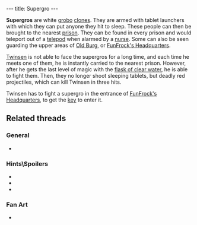 ---
title: Supergro
---

{{twinsunica import}}{{Infobox Enemy
 |image=Whiteclone.gif
 |race=grobo
 |gender=male
 |size=average
 |lba1=yes
 |lba2=
 |alignment=funfrock
 |occupation=
 |requires=Fire
 |melee=
 |ranged=yes
 |magic=
 |explosive=
 |range=Infinite
 |speed=Fast
 |damage=huge
 |rate=High
 |reaction=Moves backwards
 |recovery=Fast
}}

'''Supergros''' are white [[grobo]] [[clones]]. They are armed with tablet launchers with which they can put anyone they hit to sleep. These people can then be brought to the nearest [[prison]]. They can be found in every prison and would teleport out of a [[telepod]] when alarmed by a [[nurse]]. Some can also be seen guarding the upper areas of [[Old Burg]], or [[FunFrock's Headquarters]].

[[Twinsen]] is not able to face the supergros for a long time, and each time he meets one of them, he is instantly carried to the nearest prison. However, after he gets the last level of magic with the [[flask of clear water]], he is able to fight them. Then, they no longer shoot sleeping tablets, but deadly red projectiles, which can kill Twinsen in three hits.

Twinsen has to fight a supergro in the entrance of [[FunFrock's Headquarters]], to get the [[key]] to enter it.

==Related threads==
===General===
* {{thread|id=4366|title=Have you ever: Supergroboclones}}
===Hints\Spoilers===
* {{thread|id=10757|title=Taking care of supergros}}
* {{thread|id=6797|title=supergros..... :P}}
* {{thread|id=1421|title=Super 4th level magic ball protects you too?}}
===Fan Art===
* {{thread|id=10774|title=Smilies}}